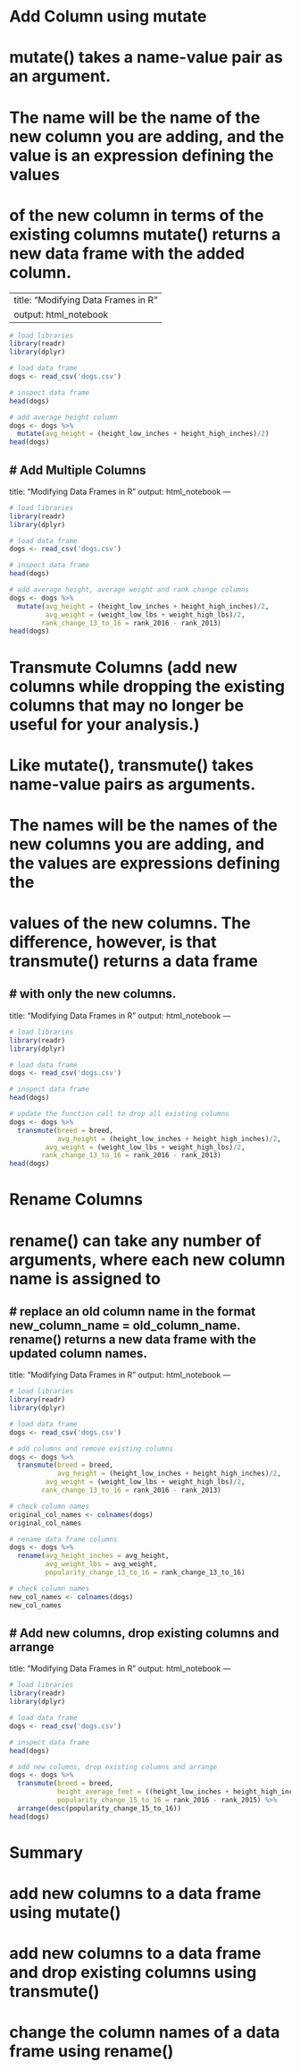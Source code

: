 # Add Column using mutate
# mutate() takes a name-value pair as an argument. 
# The name will be the name of the new column you are adding, and the value is an expression defining the values 
# of the new column in terms of the existing columns mutate() returns a new data frame with the added column.

---
title: "Modifying Data Frames in R"
output: html_notebook
---

```r
# load libraries
library(readr)
library(dplyr)
```

```r
# load data frame
dogs <- read_csv('dogs.csv')
```

```r
# inspect data frame
head(dogs)
```

```r
# add average height column
dogs <- dogs %>%
  mutate(avg_height = (height_low_inches + height_high_inches)/2)
head(dogs)
```


# Add Multiple Columns 
---
title: "Modifying Data Frames in R"
output: html_notebook
---

```r
# load libraries
library(readr)
library(dplyr)
```

```r
# load data frame
dogs <- read_csv('dogs.csv')
```

```r
# inspect data frame
head(dogs)
```

```r
# add average height, average weight and rank change columns
dogs <- dogs %>%
  mutate(avg_height = (height_low_inches + height_high_inches)/2,
         avg_weight = (weight_low_lbs + weight_high_lbs)/2,
        rank_change_13_to_16 = rank_2016 - rank_2013)
head(dogs)
```


# Transmute Columns (add new columns while dropping the existing columns that may no longer be useful for your analysis.)
# Like mutate(), transmute() takes name-value pairs as arguments. 
# The names will be the names of the new columns you are adding, and the values are expressions defining the 
# values of the new columns. The difference, however, is that transmute() returns a data frame 
# with only the new columns.
---
title: "Modifying Data Frames in R"
output: html_notebook
---

```r
# load libraries
library(readr)
library(dplyr)
```

```r
# load data frame
dogs <- read_csv('dogs.csv')
```

```r
# inspect data frame
head(dogs)
```

```r
# update the function call to drop all existing columns
dogs <- dogs %>%
  transmute(breed = breed,
            avg_height = (height_low_inches + height_high_inches)/2,
         avg_weight = (weight_low_lbs + weight_high_lbs)/2,
        rank_change_13_to_16 = rank_2016 - rank_2013)
head(dogs)
```


# Rename Columns
# rename() can take any number of arguments, where each new column name is assigned to 
# replace an old column name in the format new_column_name = old_column_name. rename() returns a new data frame with the updated column names.
---
title: "Modifying Data Frames in R"
output: html_notebook
---

```r
# load libraries
library(readr)
library(dplyr)
```

```r
# load data frame
dogs <- read_csv('dogs.csv')
```

```r
# add columns and remove existing columns
dogs <- dogs %>%
  transmute(breed = breed,
            avg_height = (height_low_inches + height_high_inches)/2,
         avg_weight = (weight_low_lbs + weight_high_lbs)/2,
        rank_change_13_to_16 = rank_2016 - rank_2013)
```

```r
# check column names
original_col_names <- colnames(dogs)
original_col_names
```

```r
# rename data frame columns
dogs <- dogs %>%
  rename(avg_height_inches = avg_height,
         avg_weight_lbs = avg_weight,
         popularity_change_13_to_16 = rank_change_13_to_16)
```

```r
# check column names
new_col_names <- colnames(dogs)
new_col_names
```


# Add new columns, drop existing columns and arrange
---
title: "Modifying Data Frames in R"
output: html_notebook
---

```r
# load libraries
library(readr)
library(dplyr)
```

```r
# load data frame
dogs <- read_csv('dogs.csv')
```

```r
# inspect data frame
head(dogs)
```

```r
# add new columns, drop existing columns and arrange
dogs <- dogs %>%
  transmute(breed = breed,
            height_average_feet = ((height_low_inches + height_high_inches)/2)/12,
            popularity_change_15_to_16 = rank_2016 - rank_2015) %>% 
  arrange(desc(popularity_change_15_to_16))
head(dogs)
```



# Summary
# add new columns to a data frame using mutate()
# add new columns to a data frame and drop existing columns using transmute()
# change the column names of a data frame using rename()
